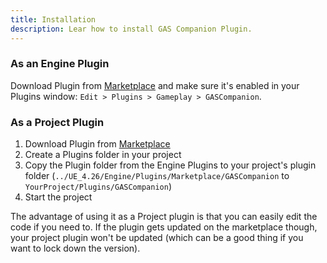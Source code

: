 ```yaml
---
title: Installation
description: Lear how to install GAS Companion Plugin.
---
```


### As an Engine Plugin

Download Plugin from [Marketplace](https://www.unrealengine.com/marketplace/en-US/product/gas-companion) and make sure it's enabled in your Plugins window: `Edit > Plugins > Gameplay > GASCompanion`.

### As a Project Plugin

1. Download Plugin from [Marketplace](https://www.unrealengine.com/marketplace/en-US/product/gas-companion)
2. Create a Plugins folder in your project
3. Copy the Plugin folder from the Engine Plugins to your project's plugin folder <span className="no-wrap">(`../UE_4.26/Engine/Plugins/Marketplace/GASCompanion` to `YourProject/Plugins/GASCompanion`)</span>
4. Start the project

The advantage of using it as a Project plugin is that you can easily edit the code if you need to. If the plugin gets updated on the marketplace though, your project plugin won't be updated (which can be a good thing if you want to lock down the version).